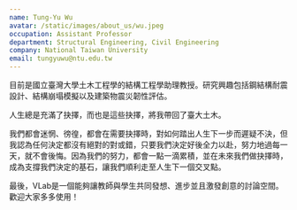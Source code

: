 ```yaml
---
name: Tung-Yu Wu
avatar: /static/images/about_us/wu.jpeg
occupation: Assistant Professor
department: Structural Engineering, Civil Engineering
company: National Taiwan University
email: tungyuwu@ntu.edu.tw
---
```


目前是國立臺灣大學土木工程學的結構工程學助理教授。研究興趣包括鋼結構耐震設計、結構崩塌模擬以及建築物震災韌性評估。

人生總是充滿了抉擇，而也是這些抉擇，將我帶回了臺大土木。

我們都會迷惘、徬徨，都會在需要抉擇時，對如何踏出人生下一步而遲疑不決，但我認為任何決定都沒有絕對的對或錯，只要我們決定好後全力以赴，努力地過每一天，就不會後悔。因為我們的努力，都會一點一滴累積，並在未來我們做抉擇時，成為支撐我們決定的基石，讓我們順利走至人生下一個交叉點。

最後，VLab是一個能夠讓教師與學生共同發想、進步並且激發創意的討論空間。歡迎大家多多使用！
